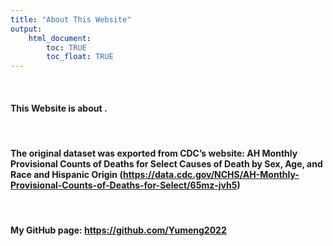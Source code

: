 ```yaml
---
title: "About This Website"
output: 
    html_document:
        toc: TRUE
        toc_float: TRUE
---
```


<br>

#### This Website is about .

<br>

#### The original dataset was exported from CDC's website: AH Monthly Provisional Counts of Deaths for Select Causes of Death by Sex, Age, and Race and Hispanic Origin (<https://data.cdc.gov/NCHS/AH-Monthly-Provisional-Counts-of-Deaths-for-Select/65mz-jvh5>)

<br>

#### My GitHub page: <https://github.com/Yumeng2022>

<br>


